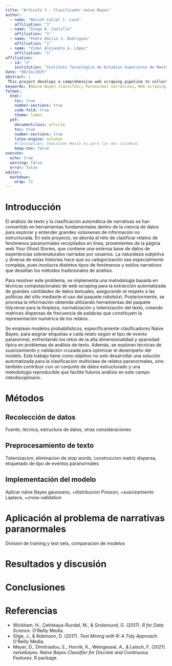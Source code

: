 ```yaml
---
title: "Artículo 3 - Clasificador naïve Bayes"
author:
  - name: "Barush Caliel C. Luna"
    affiliation: "1"
  - name: "Diego B. Castillo"
    affiliation: "1"
  - name: "Pedro Emilio S. Rodríguez"
    affiliation: "1"
  - name: "Vidal Alejandro G. López"
    affiliation: "1"
affiliation:
  - id: "1"
    institution: "Instituto Tecnológico de Estudios Superiores de Monterrey"
date: "09/14/2025"
abstract: | 
 This project develops a comprehensive web scraping pipeline to collect and organize firsthand paranormal experience narratives from Your Ghost Stories, an online repository of supernatural reports worldwide. Using R tools such as rvest, stringr, and purrr, we systematically extracted categorical metadata and full story texts by navigating the site's categorized and paginated structure. The methodology ensured legal compliance through robot.txt validation and incorporated robust error handling to overcome challenges related to URL parameter concatenation and page navigation. The resulting structured dataset enables advanced text mining and probabilistic classification models, such as Naïve Bayes, to analyze linguistic patterns and categorize paranormal events effectively, laying groundwork for enhanced understanding of narrative-based paranormal phenomena.
keywords: [Naïve Bayes classifier, Paranormal narratives, Web scraping, Natural language processing (NLP), Text mining, Probabilistic modeling, Data Extraction]
format:
  html:
    toc: true
    number-sections: true
    code-fold: true
    theme: lumen
  pdf:
    documentclass: article
    toc: true
    number-sections: true
    latex-engine: xelatex
    #classoption: twocolumn #esto es para las dos columnas
    keep-tex: false
execute:
  echo: true
  warning: false
  error: false
editor: 
  markdown: 
    wrap: 72
---
```


# Introducción

El análisis de texto y la clasificación automática de narrativas se han convertido en herramientas fundamentales dentro de la ciencia de datos para explorar y entender grandes volúmenes de información no estructurada. En este proyecto, se aborda el reto de clasificar relatos de fenómenos paranormales recopilados en línea, provenientes de la página web Your Ghost Stories, que contiene una extensa base de datos de experiencias sobrenaturales narradas por usuarios. La naturaleza subjetiva y diversa de estas historias hace que su categorización sea especialmente compleja, pues involucra distintos tipos de fenómenos y estilos narrativos que desafían los métodos tradicionales de análisis.

Para resolver este problema, se implementa una metodología basada en técnicas computacionales de web scraping para la extracción automatizada de grandes cantidades de datos textuales, asegurando el respeto a las políticas del sitio mediante el uso del paquete robotstxt. Posteriormente, se procesa la información obtenida utilizando herramientas del paquete tidyverse para la limpieza, normalización y tokenización del texto, creando matrices dispersas de frecuencia de palabras que constituyen la representación numérica de los relatos.

Se emplean modelos probabilísticos, específicamente clasificadores Naïve Bayes, para asignar etiquetas a cada relato según el tipo de evento paranormal, enfrentando los retos de la alta dimensionalidad y sparsidad típica en problemas de análisis de texto. Además, se exploran técnicas de suavizamiento y validación cruzada para optimizar el desempeño del modelo. Este trabajo tiene como objetivo no solo desarrollar una solución automatizada para la clasificación multiclase de relatos paranormales, sino también contribuir con un conjunto de datos estructurado y una metodología reproducible que facilite futuros análisis en este campo interdisciplinario.

# Métodos  

## Recolección de datos 

Fuente, técnica, estructura de datos, otras consideraciones

## Preprocesamiento de texto 

Tokenizacion, eliminacion de stop words, construccion matriz dispersa, etiquetado de tipo de eventos paranormales

## Implementación del modelo  

Aplicar naïve Bayes gaussiano, +distribucion Poisson, +suavizamiento Laplace, +cross-validation

# Aplicación al problema de narrativas paranormales  

Division de training y test sets, comparacion de modelos

# Resultados y discusión  


# Conclusiones


# Referencias

- Wickham, H., Çetinkaya-Rundel, M., & Grolemund, G. (2017). *R for Data Science*. O’Reilly Media.  
- Silge, J., & Robinson, D. (2017). *Text Mining with R: A Tidy Approach*. O’Reilly Media.  
- Meyer, D., Dimitriadou, E., Hornik, K., Weingessel, A., & Leisch, F. (2021). *naivebayes: Naive Bayes Classifier for Discrete and Continuous Features*. R package.  
